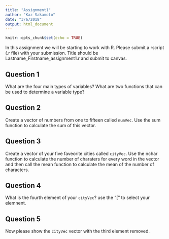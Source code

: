 ```yaml
---
title: "Assignment1"
author: "Kaz Sakamoto"
date: "3/6/2018"
output: html_document
---
```


```r
knitr::opts_chunk$set(echo = TRUE)
```

In this assignment we will be starting to work with R. Please submit a rscript (.r file) with your submission. Title should be Lastname_Firstname_assignment1.r and submit to canvas.

## Question 1

What are the four main types of variables? What are two functions that can be used to determine a variable type?

## Question 2
Create a vector of numbers from one to fifteen called `numVec`. Use the sum function to calculate the sum of this vector.

## Question 3

Create a vector of your five faveorite cities called `cityVec`. Use the nchar function to calculate the number of charaters for every word in the vector and then call the mean function to calculate the mean of the number of characters.

## Question 4

What is the fourth element of your `cityVec`? use the "[" to select your elemnent.

## Question 5

Now please show the `cityVec` vector with the third element removed.
